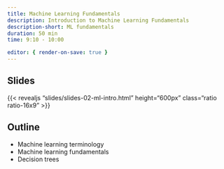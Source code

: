 ```yaml
---
title: Machine Learning Fundamentals 
description: Introduction to Machine Learning Fundamentals 
description-short: ML fundamentals 
duration: 50 min
time: 9:10 - 10:00

editor: { render-on-save: true }
---
```


## Slides

{{< revealjs "slides/slides-02-ml-intro.html" height="600px" class="ratio ratio-16x9" >}}

## Outline

- Machine learning terminology
- Machine learning fundamentals
- Decision trees
